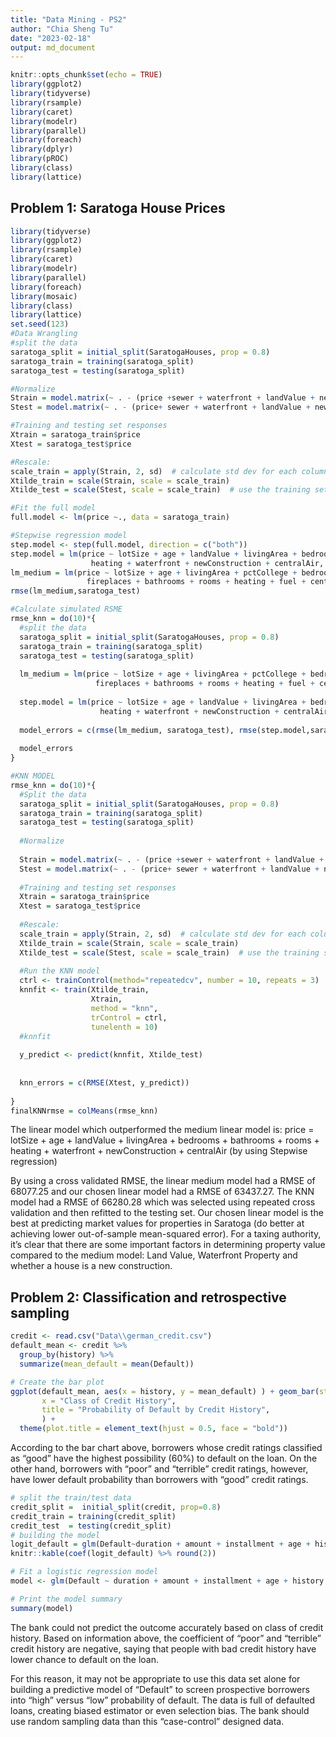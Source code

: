 ```yaml
---
title: "Data Mining - PS2"
author: "Chia Sheng Tu"
date: "2023-02-18"
output: md_document
---
```


```r
knitr::opts_chunk$set(echo = TRUE)
library(ggplot2)
library(tidyverse)
library(rsample)
library(caret)
library(modelr)
library(parallel)
library(foreach)
library(dplyr)
library(pROC)
library(class)
library(lattice)
```
## Problem 1: Saratoga House Prices

```r
library(tidyverse)
library(ggplot2)
library(rsample)  
library(caret)
library(modelr)
library(parallel)
library(foreach)
library(mosaic)
library(class)
library(lattice)
set.seed(123)
#Data Wrangling 
#split the data
saratoga_split = initial_split(SaratogaHouses, prop = 0.8)
saratoga_train = training(saratoga_split)
saratoga_test = testing(saratoga_split)

#Normalize
Strain = model.matrix(~ . - (price +sewer + waterfront + landValue + newConstruction) - 1, data=saratoga_train)
Stest = model.matrix(~ . - (price+ sewer + waterfront + landValue + newConstruction) - 1, data=saratoga_test)

#Training and testing set responses
Xtrain = saratoga_train$price
Xtest = saratoga_test$price

#Rescale:
scale_train = apply(Strain, 2, sd)  # calculate std dev for each column
Xtilde_train = scale(Strain, scale = scale_train)
Xtilde_test = scale(Stest, scale = scale_train)  # use the training set scales!

#Fit the full model 
full.model <- lm(price ~., data = saratoga_train)

#Stepwise regression model
step.model <- step(full.model, direction = c("both"))
step.model = lm(price ~ lotSize + age + landValue + livingArea + bedrooms + bathrooms + rooms  + 
                  heating + waterfront + newConstruction + centralAir, data = saratoga_train)
lm_medium = lm(price ~ lotSize + age + livingArea + pctCollege + bedrooms + 
                 fireplaces + bathrooms + rooms + heating + fuel + centralAir, data= saratoga_train)
rmse(lm_medium,saratoga_test)

#Calculate simulated RSME
rmse_knn = do(10)*{
  #split the data
  saratoga_split = initial_split(SaratogaHouses, prop = 0.8)
  saratoga_train = training(saratoga_split)
  saratoga_test = testing(saratoga_split)
  
  lm_medium = lm(price ~ lotSize + age + livingArea + pctCollege + bedrooms + 
                   fireplaces + bathrooms + rooms + heating + fuel + centralAir, data= saratoga_train)
  
  step.model = lm(price ~ lotSize + age + landValue + livingArea + bedrooms + bathrooms + rooms  + 
                    heating + waterfront + newConstruction + centralAir, data = saratoga_train)
  
  model_errors = c(rmse(lm_medium, saratoga_test), rmse(step.model,saratoga_test))
  
  model_errors
}

#KNN MODEL
rmse_knn = do(10)*{
  #Split the data
  saratoga_split = initial_split(SaratogaHouses, prop = 0.8)
  saratoga_train = training(saratoga_split)
  saratoga_test = testing(saratoga_split)
  
  #Normalize
  
  Strain = model.matrix(~ . - (price +sewer + waterfront + landValue + newConstruction) - 1, data=saratoga_train)
  Stest = model.matrix(~ . - (price+ sewer + waterfront + landValue + newConstruction) - 1, data=saratoga_test)
  
  #Training and testing set responses
  Xtrain = saratoga_train$price
  Xtest = saratoga_test$price
  
  #Rescale:
  scale_train = apply(Strain, 2, sd)  # calculate std dev for each column
  Xtilde_train = scale(Strain, scale = scale_train)
  Xtilde_test = scale(Stest, scale = scale_train)  # use the training set scales!
  
  #Run the KNN model
  ctrl <- trainControl(method="repeatedcv", number = 10, repeats = 3)
  knnfit <- train(Xtilde_train,
                  Xtrain,
                  method = "knn",
                  trControl = ctrl,
                  tunelenth = 10)
  #knnfit
  
  y_predict <- predict(knnfit, Xtilde_test)
  
  
  knn_errors = c(RMSE(Xtest, y_predict))
  
}
finalKNNrmse = colMeans(rmse_knn)


```
The linear model which outperformed the medium linear model is: 
price = lotSize + age + landValue + livingArea + bedrooms + bathrooms + rooms  + heating + waterfront + newConstruction + centralAir  (by using Stepwise regression)

By using a cross validated RMSE, the linear medium model had a RMSE of 68077.25 and our chosen linear model had a RMSE of 63437.27. The KNN model had  a RMSE of 66280.28 which was selected using repeated cross validation and then refitted to the testing set. Our chosen linear model is the best at predicting market values for properties in Saratoga (do better at achieving lower out-of-sample mean-squared error). For a taxing authority, it's clear that there are some important factors in determining property value compared to the medium model: Land Value, Waterfront Property and whether a house is a new construction. 


## Problem 2: Classification and retrospective sampling

```r
credit <- read.csv("Data\\german_credit.csv")
default_mean <- credit %>%
  group_by(history) %>%
  summarize(mean_default = mean(Default))

# Create the bar plot
ggplot(default_mean, aes(x = history, y = mean_default) ) + geom_bar(stat = "identity") + labs(y = "Probability of Default", 
       x = "Class of Credit History",
       title = "Probability of Default by Credit History", 
       ) + 
  theme(plot.title = element_text(hjust = 0.5, face = "bold"))


```


According to the bar chart above, borrowers whose credit ratings classified as “good” have the highest possibility (60%) to default on the loan. On the other hand, borrowers with “poor” and “terrible” credit ratings, however, have lower default probability than borrowers with “good” credit ratings.


```r
# split the train/test data
credit_split =  initial_split(credit, prop=0.8)
credit_train = training(credit_split)
credit_test  = testing(credit_split)
# building the model 
logit_default = glm(Default~duration + amount + installment + age + history + purpose + foreign, data = credit_train, family = binomial)
knitr::kable(coef(logit_default) %>% round(2))

# Fit a logistic regression model
model <- glm(Default ~ duration + amount + installment + age + history + purpose + foreign, data = credit_train, family = binomial)

# Print the model summary
summary(model)

```

The bank could not predict the outcome accurately based on class of credit history. Based on information above, the coefficient of "poor" and "terrible" credit history are negative, saying that people with bad credit history have lower chance to default on the loan.  

For this reason, it may not be appropriate to use this data set alone for building a predictive model of "Default" to screen prospective borrowers into "high" versus "low" probability of default. The data is full of defaulted loans, creating biased estimator or even selection bias. The bank should use random sampling data than this "case-control" designed data.


